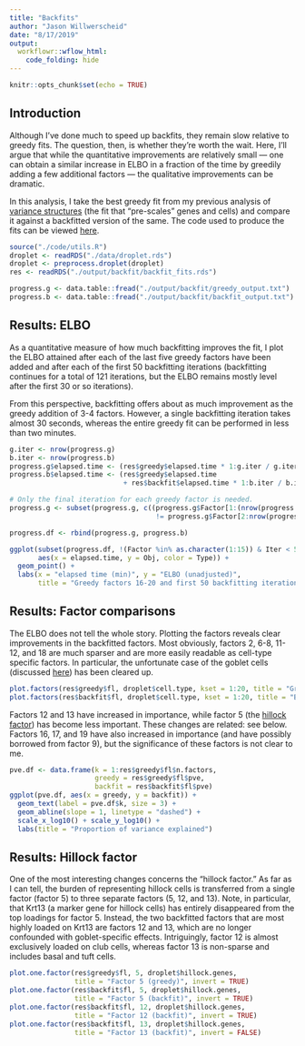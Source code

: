 ```yaml
---
title: "Backfits"
author: "Jason Willwerscheid"
date: "8/17/2019"
output:
  workflowr::wflow_html:
    code_folding: hide
---
```


```r
knitr::opts_chunk$set(echo = TRUE)
```

## Introduction

Although I've done much to speed up backfits, they remain slow relative to greedy fits. The question, then, is whether they're worth the wait. Here, I'll argue that while the quantitative improvements are relatively small --- one can obtain a similar increase in ELBO in a fraction of the time by greedily adding a few additional factors --- the qualitative improvements can be dramatic.

In this analysis, I take the best greedy fit from my previous analysis of [variance structures](var_type.html) (the fit that "pre-scales" genes and cells) and compare it against a backfitted version of the same. The code used to produce the fits can be viewed [here](https://github.com/willwerscheid/scFLASH/blob/master/code/backfit/backfit_fits.R).

```r
source("./code/utils.R")
droplet <- readRDS("./data/droplet.rds")
droplet <- preprocess.droplet(droplet)
res <- readRDS("./output/backfit/backfit_fits.rds")

progress.g <- data.table::fread("./output/backfit/greedy_output.txt")
progress.b <- data.table::fread("./output/backfit/backfit_output.txt")
```

## Results: ELBO

As a quantitative measure of how much backfitting improves the fit, I plot the ELBO attained after each of the last five greedy factors have been added and after each of the first 50 backfitting iterations (backfitting continues for a total of 121 iterations, but the ELBO remains mostly level after the first 30 or so iterations).

From this perspective, backfitting offers about as much improvement as the greedy addition of 3-4 factors. However, a single backfitting iteration takes almost 30 seconds, whereas the entire greedy fit can be performed in less than two minutes.

```r
g.iter <- nrow(progress.g)
b.iter <- nrow(progress.b)
progress.g$elapsed.time <- (res$greedy$elapsed.time * 1:g.iter / g.iter) / 60
progress.b$elapsed.time <- (res$greedy$elapsed.time 
                            + res$backfit$elapsed.time * 1:b.iter / b.iter) / 60

# Only the final iteration for each greedy factor is needed.
progress.g <- subset(progress.g, c((progress.g$Factor[1:(nrow(progress.g) - 1)]
                                    != progress.g$Factor[2:nrow(progress.g)]), TRUE))

progress.df <- rbind(progress.g, progress.b)

ggplot(subset(progress.df, !(Factor %in% as.character(1:15)) & Iter < 50), 
       aes(x = elapsed.time, y = Obj, color = Type)) +
  geom_point() +
  labs(x = "elapsed time (min)", y = "ELBO (unadjusted)",
       title = "Greedy factors 16-20 and first 50 backfitting iterations")
```

## Results: Factor comparisons

The ELBO does not tell the whole story. Plotting the factors reveals clear improvements in the backfitted factors. Most obviously, factors 2, 6-8, 11-12, and 18 are much sparser and are more easily readable as cell-type specific factors. In particular, the unfortunate case of the goblet cells (discussed [here](var_type.html#goblet_cells_factors)) has been cleared up.

```r
plot.factors(res$greedy$fl, droplet$cell.type, kset = 1:20, title = "Greedy")
plot.factors(res$backfit$fl, droplet$cell.type, kset = 1:20, title = "Backfit")
```

Factors 12 and 13 have increased in importance, while factor 5 (the [hillock factor](var_type.html#hillock_factor)) has become less important. These changes are related: see below. Factors 16, 17, and 19 have also increased in importance (and have possibly borrowed from factor 9), but the significance of these factors is not clear to me.

```r
pve.df <- data.frame(k = 1:res$greedy$fl$n.factors, 
                     greedy = res$greedy$fl$pve, 
                     backfit = res$backfit$fl$pve)
ggplot(pve.df, aes(x = greedy, y = backfit)) +
  geom_text(label = pve.df$k, size = 3) + 
  geom_abline(slope = 1, linetype = "dashed") + 
  scale_x_log10() + scale_y_log10() +
  labs(title = "Proportion of variance explained")
```

## Results: Hillock factor

One of the most interesting changes concerns the "hillock factor." As far as I can tell, the burden of representing hillock cells is transferred from a single factor (factor 5) to three separate factors (5, 12, and 13). Note, in particular, that Krt13 (a marker gene for hillock cells) has entirely disappeared from the top loadings for factor 5. Instead, the two backfitted factors that are most highly loaded on Krt13 are factors 12 and 13, which are no longer confounded with goblet-specific effects. Intriguingly, factor 12 is almost exclusively loaded on club cells, whereas factor 13 is non-sparse and includes basal and tuft cells.

```r
plot.one.factor(res$greedy$fl, 5, droplet$hillock.genes, 
                title = "Factor 5 (greedy)", invert = TRUE)
plot.one.factor(res$backfit$fl, 5, droplet$hillock.genes, 
                title = "Factor 5 (backfit)", invert = TRUE)
plot.one.factor(res$backfit$fl, 12, droplet$hillock.genes, 
                title = "Factor 12 (backfit)", invert = TRUE)
plot.one.factor(res$backfit$fl, 13, droplet$hillock.genes, 
                title = "Factor 13 (backfit)", invert = FALSE)
```

